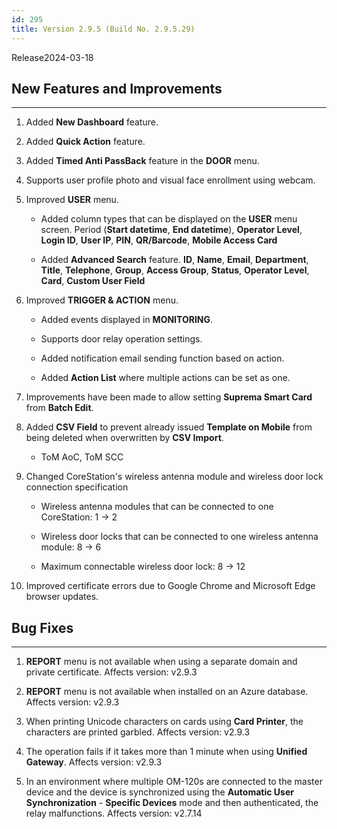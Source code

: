 ```yaml
---
id: 295
title: Version 2.9.5 (Build No. 2.9.5.29)
---
```


Release<Separator/>2024-03-18


<DocumentA />

## New Features and Improvements

---

1. Added **New Dashboard** feature.

1. Added **Quick Action** feature.

1. Added **Timed Anti PassBack** feature in the **DOOR** menu.

1. Supports user profile photo and visual face enrollment using webcam.

1. Improved **USER** menu.

    * Added column types that can be displayed on the **USER** menu screen. Period (**Start datetime**, **End datetime**), **Operator Level**, **Login ID**, **User IP**, **PIN**, **QR/Barcode**, **Mobile Access Card**

    * Added **Advanced Search** feature. **ID**, **Name**, **Email**, **Department**, **Title**, **Telephone**, **Group**, **Access Group**, **Status**, **Operator Level**, **Card**, **Custom User Field**

1. Improved **TRIGGER & ACTION** menu.

    * Added events displayed in **MONITORING**.

    * Supports door relay operation settings.

    * Added notification email sending function based on action.

    * Added **Action List** where multiple actions can be set as one.

1. Improvements have been made to allow setting **Suprema Smart Card** from **Batch Edit**.

1. Added **CSV Field** to prevent already issued **Template on Mobile** from being deleted when overwritten by **CSV Import**.

    * ToM AoC, ToM SCC

1. Changed CoreStation's wireless antenna module and wireless door lock connection specification

    * Wireless antenna modules that can be connected to one CoreStation: 1 → 2

    * Wireless door locks that can be connected to one wireless antenna module: 8 → 6

    * Maximum connectable wireless door lock: 8 → 12

1. Improved certificate errors due to Google Chrome and Microsoft Edge browser updates.

## Bug Fixes

---

<BugLists>

1. **REPORT** menu is not available when using a separate domain and private certificate. <Badge>Affects version: v2.9.3</Badge>

1. **REPORT** menu is not available when installed on an Azure database. <Badge>Affects version: v2.9.3</Badge>

1. When printing Unicode characters on cards using **Card Printer**, the characters are printed garbled. <Badge>Affects version: v2.9.3</Badge>

1. The operation fails if it takes more than 1 minute when using **Unified Gateway**. <Badge>Affects version: v2.9.3</Badge>

1. In an environment where multiple OM-120s are connected to the master device and the device is synchronized using the **Automatic User Synchronization** - **Specific Devices** mode and then authenticated, the relay malfunctions. <Badge>Affects version: v2.7.14</Badge>

</BugLists>